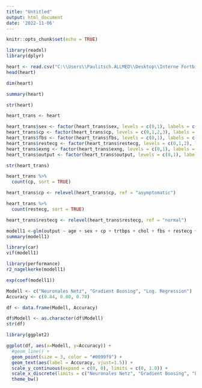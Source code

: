 ---
title: "Untitled"
output: html_document
date: '2022-11-06'
---

```{r setup, include=FALSE}
knitr::opts_chunk$set(echo = TRUE)
```


```{r cars}
library(readxl)
library(dplyr)
```


```{r pressure, echo=FALSE}
heart <- read.csv("C:\\Users\\Paulitsch.ALLMED\\Desktop\\Interne Fortbildung\\heart.csv")
head(heart)
```

```{r}
dim(heart)
```

```{r}
summary(heart)
```

```{r}
str(heart)
```

```{r}
heart_trans <- heart

heart_trans$sex <- factor(heart_trans$sex, levels = c(0,1), labels = c("Mann", "Frau"))
heart_trans$cp <- factor(heart_trans$cp, levels = c(0,1,2,3), labels = c("typical angina", "atypical angina", "non-anginal pain", "asymptomatic"))#, ordered = TRUE) 
heart_trans$fbs <- factor(heart_trans$fbs, levels = c(0,1), labels = c("false", "true"), ordered = TRUE)
heart_trans$restecg <- factor(heart_trans$restecg, levels = c(0,1,2), labels = c("normal", "wave abnormality", "probable or definite left ventricular hypertrophy"))#, ordered = TRUE)
heart_trans$exng <- factor(heart_trans$exng, levels = c(0,1), labels = c("no", "yes"))
heart_trans$output <- factor(heart_trans$output, levels = c(0,1), labels = c("less chance", "more chance"), ordered = TRUE)
```

```{r}
str(heart_trans)
```

```{r}
heart_trans %>%
  count(cp, sort = TRUE)
```

```{r}
heart_trans$cp <- relevel(heart_trans$cp, ref = "asymptomatic")
```




```{r}
heart_trans %>%
  count(restecg, sort = TRUE)
```

```{r}
heart_trans$restecg <- relevel(heart_trans$restecg, ref = "normal")
```


```{r}
modell1 <-glm(output ~ age + sex + cp + trtbps + chol + fbs + restecg + thalachh + exng + oldpeak + slp, family=binomial(link='logit'), data = heart_trans)
summary(modell1)
```
```{r}
library(car)
vif(modell1)
```

```{r}
library(performance)
r2_nagelkerke(modell1)
```

```{r}
exp(coef(modell1))
```


```{r}
Modell <- c("Neuronales Netz", "Gradient Boosing", "Log. Regression")
Accuracy <- c(0.84, 0.80, 0.78)

df <- data.frame(Modell, Accuracy)
```


```{r}
df$Modell <- as.character(df$Modell)
str(df)
```


```{r}
library(ggplot2)
```

```{r}
ggplot(df, aes(x=Modell, y=Accuracy)) +
  #geom_line() +
  geom_point(size = 3, color = "#0099f9") +
  geom_text(aes(label = Accuracy, vjust=1.5)) +
  scale_y_continuous(expand = c(0, 0), limits = c(0, 1.0)) +
  scale_x_discrete(limits = c("Neuronales Netz", "Gradient Boosing", "Log. Regression")) +
  theme_bw()
```

